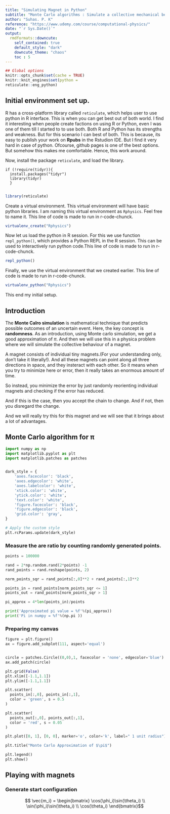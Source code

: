 ```yaml
---
title: "Simulating Magnet in Python"
subtitle: "Monte Carlo algorithms : Simulate a collective mechanical behaviour of tiny magnets"
author: "Suhas. P. K"
reference: "https://www.udemy.com/course/computational-physics/"
date: "`r Sys.Date()`"
output:
  rmdformats::downcute:
    self_contained: true
    default_style: "dark"
    downcute_theme: "chaos"
    toc : 5
---
```



```r
## Global options
knitr::opts_chunk$set(cache = TRUE)
knitr::knit_engines$set(python =
reticulate::eng_python)
```
## Initial environment set up. 
R has a cross-platform library called ```reticulate```, which helps user to use python in R interface. This is when you can get best out of both world. I find it interesting when people create factions on using R or Python, even I was one of them till I started to to use both. Both R and Python has its strengths and weakness. 
But for this scenario I can best of both. This is because, its easy to publish your work on **Rpubs** in the Rstudion IDE. But I find it very hard in case of python. Ofcourse, github pages is one of the best options. But somehow this makes me comfortable.
Hence, this work around. 

Now, install the package ```reticulate```, and load the library.

```
if (!require(tidyr)){
  install.packages("tidyr")
  library(tidyr)
  }
  
```

```r
library(reticulate)
```

Create a virtual environment. This virtual environment will have basic python libraries. I am naming this virtual environment as ```Rphysics```. Feel free to name it. This line of code is made to run in r-code-chunck.

```r
virtualenv_create("Rphysics")
```
Now let us load the python in R session. For this we use function ```repl_python()```, which provides a Python REPL in the R session. This can be used to interactively run python code.This line of code is made to run in r-code-chunck.

```r
repl_python()
```
Finally, we use the virtual environment that we created earlier. This line of code is made to run in r-code-chunck.

```r
virtualenv_python("Rphysics")
```
This end my initial setup.

## Introduction
The **Monte Calro simulation** is mathematical technique that predicts possible outcomes of an uncertain event. Here,  the key concept is **randomness**.
As an introduction, using Monte carlo simulation, we get a good approximation of $\pi$. And then we will use this in a physica problem where we will simulate the collective behaviour of a magnet.

A magnet consists of individual tiny magnets.(For your understanding only, don't take it literally!). And all these magnets can point along all three directions in space, and they insteract with each other.
So it means when you try to minimize here or error, then it really takes an enormous amount of time.

So instead, you minimize the error by just randomly reorienting individual magnets and checking if
the error has reduced.

And if this is the case, then you accept the chain to change.
And if not, then you disregard the change.

And we will really try this for this magnet and we will see that it brings about a lot of advantages.

## Monte Carlo algorithm for π

```python
import numpy as np
import matplotlib.pyplot as plt
import matplotlib.patches as patches


dark_style = {
    'axes.facecolor': 'black',
    'axes.edgecolor': 'white',
    'axes.labelcolor': 'white',
    'xtick.color': 'white',
    'ytick.color': 'white',
    'text.color': 'white',
    'figure.facecolor': 'black',
    'figure.edgecolor': 'black',
    'grid.color': 'gray',
}

# Apply the custom style
plt.rcParams.update(dark_style)
```

### Measure the are ratio by counting randomly generated points.

```python

points = 100000

rand = 2*np.random.rand(2*points) -1
rand_points = rand.reshape(points, 2)

norm_points_sqr = rand_points[:,0]**2 + rand_points[:,1]**2

points_in = rand_points[norm_points_sqr <= 1]
points_out = rand_points[norm_points_sqr > 1]

pi_approx = 4*len(points_in)/points

print('Approximated pi value = %f'%(pi_approx))
print('Pi in numpy = %f'%(np.pi ))
```

### Preparing my canvas 

```python
figure = plt.figure()
ax = figure.add_subplot(111, aspect='equal')


circle = patches.Circle((0,0),1, facecolor = 'none', edgecolor='blue')
ax.add_patch(circle)

plt.grid(False)
plt.xlim([-1.1,1.1])
plt.ylim([-1.1,1.1])

plt.scatter(
  points_in[:,0], points_in[:,1],
  color = 'green', s = 0.5 
)

plt.scatter(
  points_out[:,0], points_out[:,1],
  color = 'red', s = 0.05
)

plt.plot([0, 1], [0, 0], marker='o', color='k', label=" 1 unit radius")

plt.title("Monte Carlo Approximation of $\pi$")

plt.legend()
plt.show()
```
## Playing with magnets

### Generate start configuration

$$ \vec{m_i} = \begin{bmatrix} \cos(\phi_i)\sin(\theta_i) \\
\sin(\phi_i)\sin(\theta_i) \\
\cos(\theta_i)
\end{bmatrix}$$


